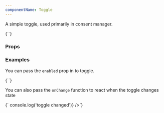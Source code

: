 ```yaml
---
componentName: Toggle
---
```


A simple toggle, used primarily in consent manager.

<LiveComponent>
{`<Toggle />`}
</LiveComponent>

<UsageDetails packageJson={packageJson} />

### Props

<PropsTable props={componentProps} />

### Examples

You can pass the `enabled` prop in to toggle.

<LiveComponent>
{`<Toggle enabled />`}
</LiveComponent>

You can also pass the `onChange` function to react when the toggle changes state

<LiveComponent>
{`<Toggle onChange={() => console.log('toggle changed')} />`}
</LiveComponent>
